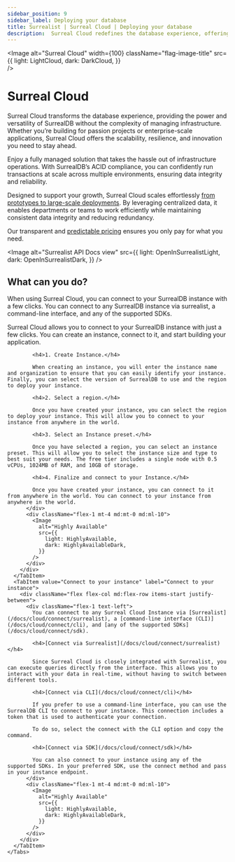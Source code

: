 ```yaml
---
sidebar_position: 9
sidebar_label: Deploying your database
title: Surrealist | Surreal Cloud | Deploying your database
description:  Surreal Cloud redefines the database experience, offering the power and flexibility of SurrealDB without the pain of managing infrastructure. Elevate your business to unparalleled levels of scale and resilience. Focus on building tomorrow's applications. Let us take care of the rest.
---
```









<Image
alt="Surreal Cloud"
width={100}
className="flag-image-title"
src={{
	light: LightCloud,
	dark: DarkCloud,
	}}  
/>

# Surreal Cloud

Surreal Cloud transforms the database experience, providing the power and versatility of SurrealDB without the complexity of managing infrastructure. Whether you’re building for passion projects or enterprise-scale applications, Surreal Cloud offers the scalability, resilience, and innovation you need to stay ahead.

Enjoy a fully managed solution that takes the hassle out of infrastructure operations. With SurrealDB’s ACID compliance, you can confidently run transactions at scale across multiple environments, ensuring data integrity and reliability.

Designed to support your growth, Surreal Cloud scales effortlessly [from prototypes to large-scale deployments](/docs/cloud/getting-started/create-an-instance). By leveraging centralized data, it enables departments or teams to work efficiently while maintaining consistent data integrity and reducing redundancy.

Our transparent and [predictable pricing](https://surrealdb.com/cloud) ensures you only pay for what you need.

<Image
  alt="Surrealist API Docs view"
  src={{
    light: OpenInSurrealistLight,
    dark: OpenInSurrealistDark,
  }}
/>

## What can you do? 

When using Surreal Cloud, you can connect to your SurrealDB instance with a few clicks. You can connect to any SurrealDB instance via surrealist, a command-line interface, and any of the supported SDKs. 


<div className="flex flex-col items-start justify-between">
  <div className="w-full">
    <Tabs groupId="What can you do">
      <TabItem value="Create an instance" label="Create an instance" default>
        <div className="flex flex-col md:flex-row items-start justify-between">
          <div className="flex-1">
            Surreal Cloud allows you to connect to your SurrealDB instance with just a few clicks. You can create an instance, connect to it, and start building your application.

            <h4>1. Create Instance.</h4>

            When creating an instance, you will enter the instance name and organization to ensure that you can easily identify your instance. Finally, you can select the version of SurrealDB to use and the region to deploy your instance.

            <h4>2. Select a region.</h4>

            Once you have created your instance, you can select the region to deploy your instance. This will allow you to connect to your instance from anywhere in the world.

            <h4>3. Select an Instance preset.</h4>

            Once you have selected a region, you can select an instance preset. This will allow you to select the instance size and type to best suit your needs. The free tier includes a single node with 0.5 vCPUs, 1024MB of RAM, and 10GB of storage.

            <h4>4. Finalize and connect to your Instance.</h4>

            Once you have created your instance, you can connect to it from anywhere in the world. You can connect to your instance from anywhere in the world.
          </div>
          <div className="flex-1 mt-4 md:mt-0 md:ml-10">
            <Image
              alt="Highly Available"
              src={{
                light: HighlyAvailable,
                dark: HighlyAvailableDark,
              }}  
            />
          </div>
        </div>
      </TabItem>
      <TabItem value="Connect to your instance" label="Connect to your instance">
        <div className="flex flex-col md:flex-row items-start justify-between">
          <div className="flex-1 text-left">
            You can connect to any Surreal Cloud Instance via [Surrealist](/docs/cloud/connect/surrealist), a [command-line interface (CLI)](/docs/cloud/connect/cli), and [any of the supported SDKs](/docs/cloud/connect/sdk).

            <h4>[Connect via Surrealist](/docs/cloud/connect/surrealist)</h4>

            Since Surreal Cloud is closely integrated with Surrealist, you can execute queries directly from the interface. This allows you to interact with your data in real-time, without having to switch between different tools.

            <h4>[Connect via CLI](/docs/cloud/connect/cli)</h4>

            If you prefer to use a command-line interface, you can use the SurrealDB CLI to connect to your instance. This connection includes a token that is used to authenticate your connection.

            To do so, select the connect with the CLI option and copy the command.

            <h4>[Connect via SDK](/docs/cloud/connect/sdk)</h4>

            You can also connect to your instance using any of the supported SDKs. In your preferred SDK, use the connect method and pass in your instance endpoint.
          </div>
          <div className="flex-1 mt-4 md:mt-0 md:ml-10">
            <Image
              alt="Highly Available"
              src={{
                light: HighlyAvailable,
                dark: HighlyAvailableDark,
              }}  
            />
          </div>
        </div>
      </TabItem>
    </Tabs>
  </div>
</div>